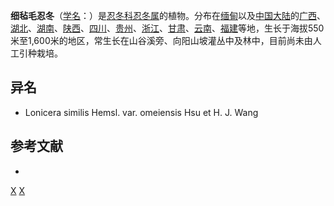 {{Speciesbox 
| genus = Lonicera
| species = similis
| authority = Hemsl.
| subdivision_ranks =[[变种|变种]]
| subdivision =
* 细毡毛忍冬 ''L. s.'' var. ''similis''
* [[峨眉忍冬|峨眉忍冬]] ''L. s.'' var. ''omeiensis''
}}

'''细毡毛忍冬'''（[[学名|学名]]：{{lang|la|''Lonicera similis''}}）是[[忍冬科|忍冬科]][[忍冬属|忍冬属]]的植物。分布在[[缅甸|缅甸]]以及[[中国大陆|中国大陆]]的[[广西|广西]]、[[湖北|湖北]]、[[湖南|湖南]]、[[陕西|陕西]]、[[四川|四川]]、[[贵州|贵州]]、[[浙江|浙江]]、[[甘肃|甘肃]]、[[云南|云南]]、[[福建|福建]]等地，生长于海拔550米至1,600米的地区，常生长在山谷溪旁、向阳山坡灌丛中及林中，目前尚未由人工引种栽培。

== 异名 ==
* Lonicera similis Hemsl. var. omeiensis Hsu et H. J. Wang

== 参考文献 ==
<div class="references-small">
* {{cite web| url =http://www.bioinfo.cn/db05/KmzwSpecies.php?action=view&id=3142| title =细毡毛忍冬（原变种）| work =《中国高等植物数据库全库》| publisher =中国科学院微生物研究所| author =昆明植物研究所| accessdate =2009-02-23}}{{dead link|date=2018年4月 |bot=InternetArchiveBot |fix-attempted=yes }}
</div>
{{Taxonbar|from=Q15226410}}

[[Category:忍冬属|X]]
[[Category:緬甸植物|X]]